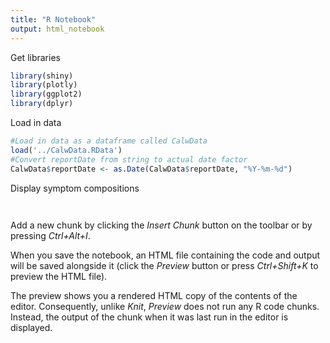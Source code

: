 ```yaml
---
title: "R Notebook"
output: html_notebook
---
```


Get libraries
```r
library(shiny)
library(plotly)
library(ggplot2)
library(dplyr)
```


Load in data
```r
#Load in data as a dataframe called CalwData
load('../CalwData.RData')
#Convert reportDate from string to actual date factor
CalwData$reportDate <- as.Date(CalwData$reportDate, "%Y-%m-%d")
```

Display symptom compositions
```r

```


```r

```



Add a new chunk by clicking the *Insert Chunk* button on the toolbar or by pressing *Ctrl+Alt+I*.

When you save the notebook, an HTML file containing the code and output will be saved alongside it (click the *Preview* button or press *Ctrl+Shift+K* to preview the HTML file).

The preview shows you a rendered HTML copy of the contents of the editor. Consequently, unlike *Knit*, *Preview* does not run any R code chunks. Instead, the output of the chunk when it was last run in the editor is displayed.
